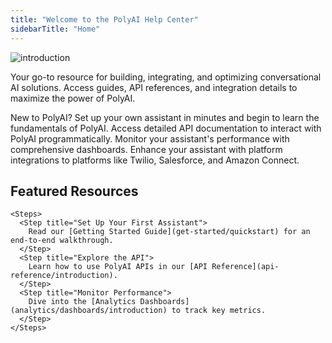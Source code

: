 ```yaml
---
title: "Welcome to the PolyAI Help Center"
sidebarTitle: "Home"
---
```


![introduction](/images/front-page-graphic.png)

Your go-to resource for building, integrating, and optimizing conversational AI solutions. Access guides, API references, and integration details to maximize the power of PolyAI.

<CardGroup cols={2}>
  <Card title="Get Started" href="/get-started/quickstart">
    New to PolyAI? Set up your own assistant in minutes and begin to learn the fundamentals of PolyAI.
  </Card>
  <Card title="API Reference" href="/api-reference/introduction">
    Access detailed API documentation to interact with PolyAI programmatically.
  </Card>
  <Card title="Analytics" href="/analytics/dashboards/introduction">
    Monitor your assistant's performance with comprehensive dashboards.
  </Card>
  <Card title="Integrations" href="/integrations/introduction">
    Enhance your assistant with platform integrations to platforms like Twilio, Salesforce, and Amazon Connect.
  </Card>
</CardGroup>

## Featured Resources

    <Steps>
      <Step title="Set Up Your First Assistant">
        Read our [Getting Started Guide](get-started/quickstart) for an end-to-end walkthrough.
      </Step>
      <Step title="Explore the API">
        Learn how to use PolyAI APIs in our [API Reference](api-reference/introduction).
      </Step>
      <Step title="Monitor Performance">
        Dive into the [Analytics Dashboards](analytics/dashboards/introduction) to track key metrics.
      </Step>
    </Steps>